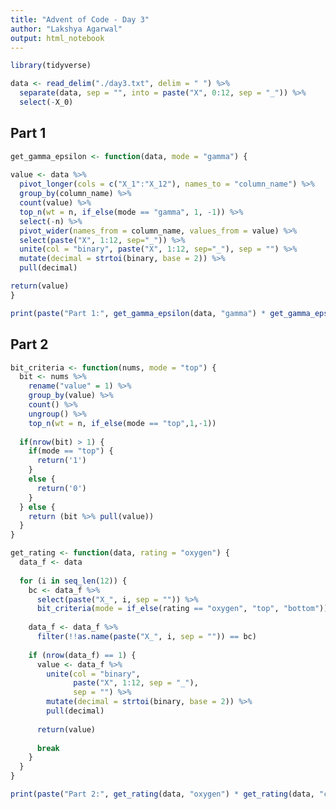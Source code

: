 ---
title: "Advent of Code - Day 3"
author: "Lakshya Agarwal"
output: html_notebook
---

```{r include=FALSE}
library(tidyverse)
```

```{r}
data <- read_delim("./day3.txt", delim = " ") %>%
  separate(data, sep = "", into = paste("X", 0:12, sep = "_")) %>%
  select(-X_0)
```

## Part 1

```{r}
get_gamma_epsilon <- function(data, mode = "gamma") {
  
value <- data %>%
  pivot_longer(cols = c("X_1":"X_12"), names_to = "column_name") %>%
  group_by(column_name) %>%
  count(value) %>% 
  top_n(wt = n, if_else(mode == "gamma", 1, -1)) %>%
  select(-n) %>%
  pivot_wider(names_from = column_name, values_from = value) %>%
  select(paste("X", 1:12, sep="_")) %>%
  unite(col = "binary", paste("X", 1:12, sep="_"), sep = "") %>%
  mutate(decimal = strtoi(binary, base = 2)) %>%
  pull(decimal)

return(value)
}

print(paste("Part 1:", get_gamma_epsilon(data, "gamma") * get_gamma_epsilon(data, "epsilon")))
```
## Part 2

```{r}
bit_criteria <- function(nums, mode = "top") {
  bit <- nums %>%
    rename("value" = 1) %>%
    group_by(value) %>%
    count() %>%
    ungroup() %>%
    top_n(wt = n, if_else(mode == "top",1,-1))
  
  if(nrow(bit) > 1) {
    if(mode == "top") {
      return('1')
    }
    else {
      return('0')
    }
  } else {
    return (bit %>% pull(value))
  }
}
```


```{r}
get_rating <- function(data, rating = "oxygen") {
  data_f <- data
  
  for (i in seq_len(12)) {
    bc <- data_f %>%
      select(paste("X_", i, sep = "")) %>%
      bit_criteria(mode = if_else(rating == "oxygen", "top", "bottom"))
    
    data_f <- data_f %>%
      filter(!!as.name(paste("X_", i, sep = "")) == bc)
    
    if (nrow(data_f) == 1) {
      value <- data_f %>%
        unite(col = "binary",
              paste("X", 1:12, sep = "_"),
              sep = "") %>%
        mutate(decimal = strtoi(binary, base = 2)) %>%
        pull(decimal)
        
      return(value)
      
      break
    }
  }
}
```


```{r}
print(paste("Part 2:", get_rating(data, "oxygen") * get_rating(data, "co2")))
```

